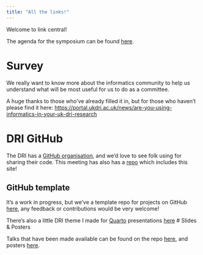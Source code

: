 ```yaml
---
title: "All the links!"
---
```


Welcome to link central!

The agenda for the symposium can be found [here](https://ukdri.ac.uk/uploads/Informatics-ECR-event-London-schedule_program.pdf).

# Survey

We really want to know more about the informatics community to help us understand what will be most useful for us to do as a committee.

A huge thanks to those who've already filled it in, but for those who haven't please find it here: [https://portal.ukdri.ac.uk/news/are-you-using-informatics-in-your-uk-dri-research](https://portal.ukdri.ac.uk/news/are-you-using-informatics-in-your-uk-dri-research)

# DRI GitHub

The DRI has a [GitHub organisation](https://github.com/UKDRI), and we'd love to see folk using for sharing their code.
This meeting has also has a [repo](https://github.com/UKDRI/ECR-Informatics-symposium-2024) which includes this site!

## GitHub template

It's a work in progress, but we've a template repo for projects on GitHub [here](https://github.com/H-Mateus/dri-reproducibility-template), any feedback or contributions would be very welcome!

There's also a little DRI theme I made for [Quarto](https://quarto.org/) presentations [here](https://github.com/H-Mateus/quarto-ukdri-theme)
# Slides & Posters

Talks that have been made available can be found on the repo [here](https://github.com/UKDRI/ECR-Informatics-symposium-2024/tree/main/01_talks), and posters [here](https://github.com/UKDRI/ECR-Informatics-symposium-2024/tree/main/02_posters).